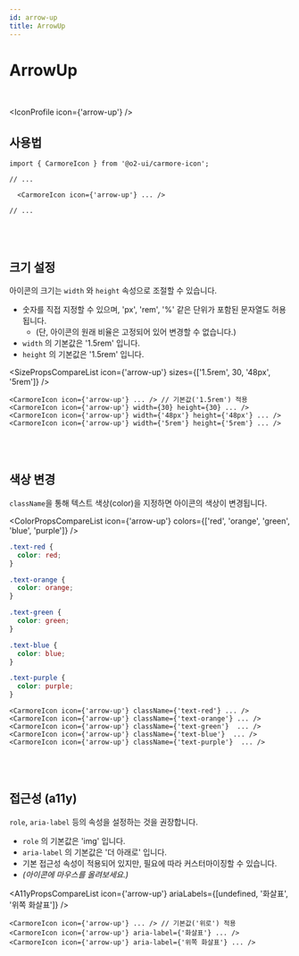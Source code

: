 ```yaml
---
id: arrow-up
title: ArrowUp
---
```




# ArrowUp

<br />

<IconProfile icon={'arrow-up'} />

## 사용법

```tsx
import { CarmoreIcon } from '@o2-ui/carmore-icon';

// ...

  <CarmoreIcon icon={'arrow-up'} ... />

// ...
```

<br />
<br />

## 크기 설정

아이콘의 크기는 `width` 와 `height` 속성으로 조절할 수 있습니다.

- 숫자를 직접 지정할 수 있으며, 'px', 'rem', '%' 같은 단위가 포함된 문자열도 허용됩니다.
  - (단, 아이콘의 원래 비율은 고정되어 있어 변경할 수 없습니다.)
- `width` 의 기본값은 '1.5rem' 입니다.
- `height` 의 기본값은 '1.5rem' 입니다.

<SizePropsCompareList icon={'arrow-up'} sizes={['1.5rem', 30, '48px', '5rem']} />

```tsx
<CarmoreIcon icon={'arrow-up'} ... /> // 기본값('1.5rem') 적용
<CarmoreIcon icon={'arrow-up'} width={30} height={30} ... />
<CarmoreIcon icon={'arrow-up'} width={'48px'} height={'48px'} ... />
<CarmoreIcon icon={'arrow-up'} width={'5rem'} height={'5rem'} ... />
```

<br />
<br />

## 색상 변경

`className`을 통해 텍스트 색상(color)을 지정하면 아이콘의 색상이 변경됩니다.

<ColorPropsCompareList icon={'arrow-up'} colors={['red', 'orange', 'green', 'blue', 'purple']} />

```css
.text-red {
  color: red;
}

.text-orange {
  color: orange;
}

.text-green {
  color: green;
}

.text-blue {
  color: blue;
}

.text-purple {
  color: purple;
}
```

```tsx
<CarmoreIcon icon={'arrow-up'} className={'text-red'} ... />
<CarmoreIcon icon={'arrow-up'} className={'text-orange'} ... />
<CarmoreIcon icon={'arrow-up'} className={'text-green'}  ... />
<CarmoreIcon icon={'arrow-up'} className={'text-blue'}  ... />
<CarmoreIcon icon={'arrow-up'} className={'text-purple'}  ... />
```

<br />
<br />

## 접근성 (a11y)

`role`, `aria-label` 등의 속성을 설정하는 것을 권장합니다.

- `role` 의 기본값은 'img' 입니다.
- `aria-label` 의 기본값은 '더 아래로' 입니다.
- 기본 접근성 속성이 적용되어 있지만, 필요에 따라 커스터마이징할 수 있습니다.
- _(아이콘에 마우스를 올려보세요.)_

<A11yPropsCompareList icon={'arrow-up'} ariaLabels={[undefined, '화살표', '위쪽 화살표']} />

```tsx
<CarmoreIcon icon={'arrow-up'} ... /> // 기본값('위로') 적용
<CarmoreIcon icon={'arrow-up'} aria-label={'화살표'} ... />
<CarmoreIcon icon={'arrow-up'} aria-label={'위쪽 화살표'} ... />
```
